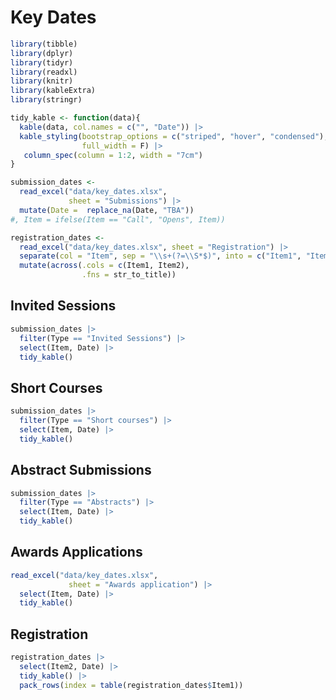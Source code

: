 # Key Dates

```r
library(tibble)
library(dplyr)
library(tidyr)
library(readxl)
library(knitr)
library(kableExtra)
library(stringr)

tidy_kable <- function(data){
  kable(data, col.names = c("", "Date")) |>
  kable_styling(bootstrap_options = c("striped", "hover", "condensed"),
                full_width = F) |> 
   column_spec(column = 1:2, width = "7cm")
}

submission_dates <- 
  read_excel("data/key_dates.xlsx",
             sheet = "Submissions") |> 
  mutate(Date =  replace_na(Date, "TBA"))
#, Item = ifelse(Item == "Call", "Opens", Item)) 

registration_dates <- 
  read_excel("data/key_dates.xlsx", sheet = "Registration") |> 
  separate(col = "Item", sep = "\\s+(?=\\S*$)", into = c("Item1", "Item2")) |> 
  mutate(across(.cols = c(Item1, Item2),
                .fns = str_to_title))

```

## Invited Sessions

```r
submission_dates |> 
  filter(Type == "Invited Sessions") |>
  select(Item, Date) |> 
  tidy_kable()
```


## Short Courses

```r
submission_dates |> 
  filter(Type == "Short courses") |>
  select(Item, Date) |> 
  tidy_kable()
```

## Abstract Submissions

```r
submission_dates |> 
  filter(Type == "Abstracts") |>
  select(Item, Date) |> 
  tidy_kable()
```




<!-- ## Posters -->

<!-- ```{r echo=F, message=F, warning=F} -->
<!-- submission_dates |>  -->
<!--   filter(Type == "Posters") |> -->
<!--   select(Item, Date) |>  -->
<!--   tidy_kable() -->
<!-- ``` -->



<!-- ## Topic-Contributed Sessions -->

<!-- ```{r echo=F, message=F, warning=F} -->
<!-- submission_dates |>  -->
<!--   filter(Type == "Topic-contributed sessions") |> -->
<!--   select(Item, Date) |>  -->
<!--   tidy_kable() -->
<!-- ``` -->


## Awards Applications

```r
read_excel("data/key_dates.xlsx",
             sheet = "Awards application") |> 
  select(Item, Date) |> 
  tidy_kable()
```


## Registration

```r
  
registration_dates |> 
  select(Item2, Date) |> 
  tidy_kable() |> 
  pack_rows(index = table(registration_dates$Item1))

```